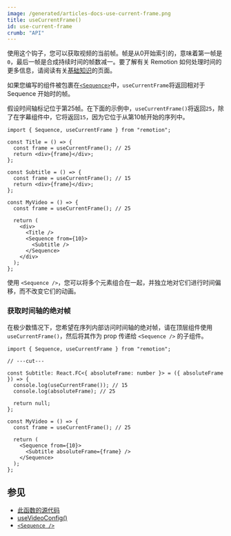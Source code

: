 ```yaml
---
image: /generated/articles-docs-use-current-frame.png
title: useCurrentFrame()
id: use-current-frame
crumb: "API"
---
```


使用这个钩子，您可以获取视频的当前帧。帧是从0开始索引的，意味着第一帧是`0`，最后一帧是合成持续时间的帧数减一。要了解有关 Remotion 如何处理时间的更多信息，请阅读有关[基础知识](/docs/the-fundamentals)的页面。

如果您编写的组件被包裹在[`<Sequence>`](/docs/sequence)中，`useCurrentFrame`将返回相对于 Sequence 开始时的帧。

假设时间轴标记位于第25帧。在下面的示例中，`useCurrentFrame()`将返回`25`，除了在字幕组件中，它将返回`15`，因为它位于从第10帧开始的序列中。

```tsx twoslash
import { Sequence, useCurrentFrame } from "remotion";

const Title = () => {
  const frame = useCurrentFrame(); // 25
  return <div>{frame}</div>;
};

const Subtitle = () => {
  const frame = useCurrentFrame(); // 15
  return <div>{frame}</div>;
};

const MyVideo = () => {
  const frame = useCurrentFrame(); // 25

  return (
    <div>
      <Title />
      <Sequence from={10}>
        <Subtitle />
      </Sequence>
    </div>
  );
};
```

使用 `<Sequence />`，您可以将多个元素组合在一起，并独立地对它们进行时间偏移，而不改变它们的动画。

### 获取时间轴的绝对帧

在极少数情况下，您希望在序列内部访问时间轴的绝对帧，请在顶层组件使用 `useCurrentFrame()`，然后将其作为 prop 传递给 `<Sequence />` 的子组件。

```tsx twoslash
import { Sequence, useCurrentFrame } from "remotion";

// ---cut---

const Subtitle: React.FC<{ absoluteFrame: number }> = ({ absoluteFrame }) => {
  console.log(useCurrentFrame()); // 15
  console.log(absoluteFrame); // 25

  return null;
};

const MyVideo = () => {
  const frame = useCurrentFrame(); // 25

  return (
    <Sequence from={10}>
      <Subtitle absoluteFrame={frame} />
    </Sequence>
  );
};
```

## 参见

- [此函数的源代码](https://github.com/remotion-dev/remotion/blob/main/packages/core/src/use-current-frame.ts)
- [useVideoConfig()](/docs/use-video-config)
- [`<Sequence />`](/docs/sequence)
